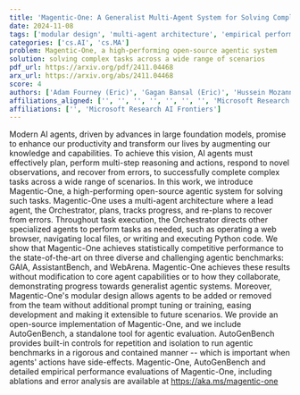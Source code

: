 ```yaml
---
title: 'Magentic-One: A Generalist Multi-Agent System for Solving Complex Tasks'
date: 2024-11-08
tags: ['modular design', 'multi-agent architecture', 'empirical performance evaluations', 'Orchestrator', 'AutoGenBench', 'AI agents', 'open-source implementation', 'large foundation models', 'agentic benchmarks', 'task execution']
categories: ['cs.AI', 'cs.MA']
problem: Magentic-One, a high-performing open-source agentic system
solution: solving complex tasks across a wide range of scenarios
pdf_url: https://arxiv.org/pdf/2411.04468
arx_url: https://arxiv.org/abs/2411.04468
score: 4
authors: ['Adam Fourney (Eric)', 'Gagan Bansal (Eric)', 'Hussein Mozannar (Eric)', 'Cheng Tan (Eric)', 'Eduardo Salinas (Eric)', 'Erkang (Eric)', 'Zhu', 'Friederike Niedtner', 'Grace Proebsting', 'Griffin Bassman', 'Jack Gerrits', 'Jacob Alber', 'Peter Chang', 'Ricky Loynd', 'Robert West', 'Victor Dibia', 'Ahmed Awadallah', 'Ece Kamar', 'Rafah Hosn', 'Saleema Amershi', 'Adam Fourney', 'Gagan Bansal', 'Hussein Mozannar', 'Cheng Tan', 'Eduardo Salinas', 'Erkang (Eric) Zhu']
affiliations_aligned: ['', '', '', '', '', '', '', 'Microsoft Research AI Frontiers', 'Microsoft Research AI Frontiers', 'Microsoft Research AI Frontiers', 'Microsoft Research AI Frontiers', 'Microsoft Research AI Frontiers', 'Microsoft Research AI Frontiers', 'Microsoft Research AI Frontiers', 'Microsoft Research AI Frontiers', 'Microsoft Research AI Frontiers', 'Microsoft Research AI Frontiers', 'Microsoft Research AI Frontiers', 'Microsoft Research AI Frontiers', 'Microsoft Research AI Frontiers', 'Microsoft Research AI Frontiers', 'Microsoft Research AI Frontiers', 'Microsoft Research AI Frontiers', 'Microsoft Research AI Frontiers', 'Microsoft Research AI Frontiers', 'Microsoft Research AI Frontiers']
affiliations: ['', 'Microsoft Research AI Frontiers']
---
```



Modern AI agents, driven by advances in large foundation models, promise to enhance our productivity and transform our lives by augmenting our knowledge and capabilities. To achieve this vision, AI agents must effectively plan, perform multi-step reasoning and actions, respond to novel observations, and recover from errors, to successfully complete complex tasks across a wide range of scenarios. In this work, we introduce Magentic-One, a high-performing open-source agentic system for solving such tasks. Magentic-One uses a multi-agent architecture where a lead agent, the Orchestrator, plans, tracks progress, and re-plans to recover from errors. Throughout task execution, the Orchestrator directs other specialized agents to perform tasks as needed, such as operating a web browser, navigating local files, or writing and executing Python code. We show that Magentic-One achieves statistically competitive performance to the state-of-the-art on three diverse and challenging agentic benchmarks: GAIA, AssistantBench, and WebArena. Magentic-One achieves these results without modification to core agent capabilities or to how they collaborate, demonstrating progress towards generalist agentic systems. Moreover, Magentic-One's modular design allows agents to be added or removed from the team without additional prompt tuning or training, easing development and making it extensible to future scenarios. We provide an open-source implementation of Magentic-One, and we include AutoGenBench, a standalone tool for agentic evaluation. AutoGenBench provides built-in controls for repetition and isolation to run agentic benchmarks in a rigorous and contained manner -- which is important when agents' actions have side-effects. Magentic-One, AutoGenBench and detailed empirical performance evaluations of Magentic-One, including ablations and error analysis are available at https://aka.ms/magentic-one